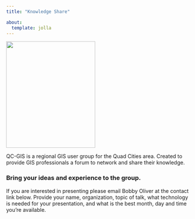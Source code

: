 ```yaml
---
title: "Knowledge Share"

about:
  template: jolla
---
```


![](images/binoculars.jpg){image-shape="round" fig-align="center" width="2.5in" height="3in"}

QC-GIS is a regional GIS user group for the Quad Cities area. Created to provide GIS professionals a forum to network and share their knowledge.

### Bring your ideas and experience to the group.

If you are interested in presenting please email Bobby Oliver at the contact link below. Provide your name, organization, topic of talk, what technology is needed for your presentation, and what is the best month, day and time you're available.
